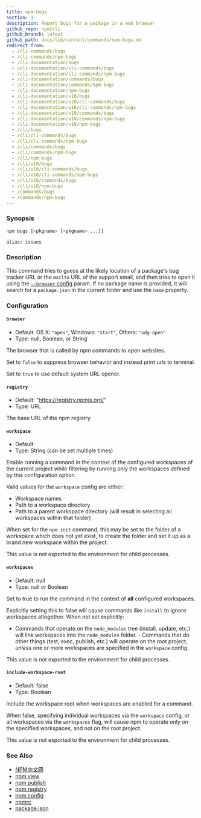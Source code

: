```yaml
---
title: npm-bugs
section: 1
description: Report bugs for a package in a web browser
github_repo: npm/cli
github_branch: latest
github_path: docs/lib/content/commands/npm-bugs.md
redirect_from:
  - /cli-commands/bugs
  - /cli-commands/npm-bugs
  - /cli-documentation/bugs
  - /cli-documentation/cli-commands/bugs
  - /cli-documentation/cli-commands/npm-bugs
  - /cli-documentation/commands/bugs
  - /cli-documentation/commands/npm-bugs
  - /cli-documentation/npm-bugs
  - /cli-documentation/v10/bugs
  - /cli-documentation/v10/cli-commands/bugs
  - /cli-documentation/v10/cli-commands/npm-bugs
  - /cli-documentation/v10/commands/bugs
  - /cli-documentation/v10/commands/npm-bugs
  - /cli-documentation/v10/npm-bugs
  - /cli/bugs
  - /cli/cli-commands/bugs
  - /cli/cli-commands/npm-bugs
  - /cli/commands/bugs
  - /cli/commands/npm-bugs
  - /cli/npm-bugs
  - /cli/v10/bugs
  - /cli/v10/cli-commands/bugs
  - /cli/v10/cli-commands/npm-bugs
  - /cli/v10/commands/bugs
  - /cli/v10/npm-bugs
  - /commands/bugs
  - /commands/npm-bugs
---
```


### Synopsis

```bash
npm bugs [<pkgname> [<pkgname> ...]]

alias: issues
```

### Description

This command tries to guess at the likely location of a package's bug tracker URL or the `mailto` URL of the support email, and then tries to open it using the [`--browser` config](/cli/v10/using-npm/config#browser) param. If no package name is provided, it will search for a `package.json` in the current folder and use the `name` property.

### Configuration

#### `browser`

- Default: OS X: `"open"`, Windows: `"start"`, Others: `"xdg-open"`
- Type: null, Boolean, or String

The browser that is called by npm commands to open websites.

Set to `false` to suppress browser behavior and instead print urls to terminal.

Set to `true` to use default system URL opener.

#### `registry`

- Default: "https://registry.npmjs.org/"
- Type: URL

The base URL of the npm registry.

#### `workspace`

- Default:
- Type: String (can be set multiple times)

Enable running a command in the context of the configured workspaces of the current project while filtering by running only the workspaces defined by this configuration option.

Valid values for the `workspace` config are either:

- Workspace names
- Path to a workspace directory
- Path to a parent workspace directory (will result in selecting all workspaces within that folder)

When set for the `npm init` command, this may be set to the folder of a workspace which does not yet exist, to create the folder and set it up as a brand new workspace within the project.

This value is not exported to the environment for child processes.

#### `workspaces`

- Default: null
- Type: null or Boolean

Set to true to run the command in the context of **all** configured workspaces.

Explicitly setting this to false will cause commands like `install` to ignore workspaces altogether. When not set explicitly:

- Commands that operate on the `node_modules` tree (install, update, etc.) will link workspaces into the `node_modules` folder. - Commands that do other things (test, exec, publish, etc.) will operate on the root project, _unless_ one or more workspaces are specified in the `workspace` config.

This value is not exported to the environment for child processes.

#### `include-workspace-root`

- Default: false
- Type: Boolean

Include the workspace root when workspaces are enabled for a command.

When false, specifying individual workspaces via the `workspace` config, or all workspaces via the `workspaces` flag, will cause npm to operate only on the specified workspaces, and not on the root project.

This value is not exported to the environment for child processes.

### See Also

- [NPM中文网](/cli/v10/commands/npm-docs)
- [npm view](/cli/v10/commands/npm-view)
- [npm publish](/cli/v10/commands/npm-publish)
- [npm registry](/cli/v10/using-npm/registry)
- [npm config](/cli/v10/commands/npm-config)
- [npmrc](/cli/v10/configuring-npm/npmrc)
- [package.json](/cli/v10/configuring-npm/package-json)
